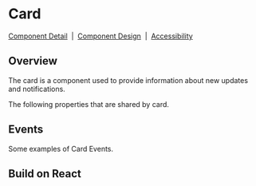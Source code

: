 
# Card

[Component Detail](https://design.blip.ai/d/UbKsV1JhXTK4/componentes-desenvolvimento#/card/visao-geral-card)
&nbsp;|&nbsp;
[Component Design](https://design.blip.ai/d/UbKsV1JhXTK4/design-1#/card/resumo-card)
&nbsp;|&nbsp;
[Accessibility](https://design.blip.ai/d/UbKsV1JhXTK4/design-1#/card/acessibilidade-card)

## Overview

The card is a component used to provide information about new updates and notifications.

<Canvas of={cardStories.Properties} >
</Canvas>

<Meta isTemplate />

The following properties that are shared by card.

<Controls />

## Events

Some examples of Card Events.

<Source of={cardStories.Events} />

## Build on React

<Source of={cardStories.FrameworkReact} />